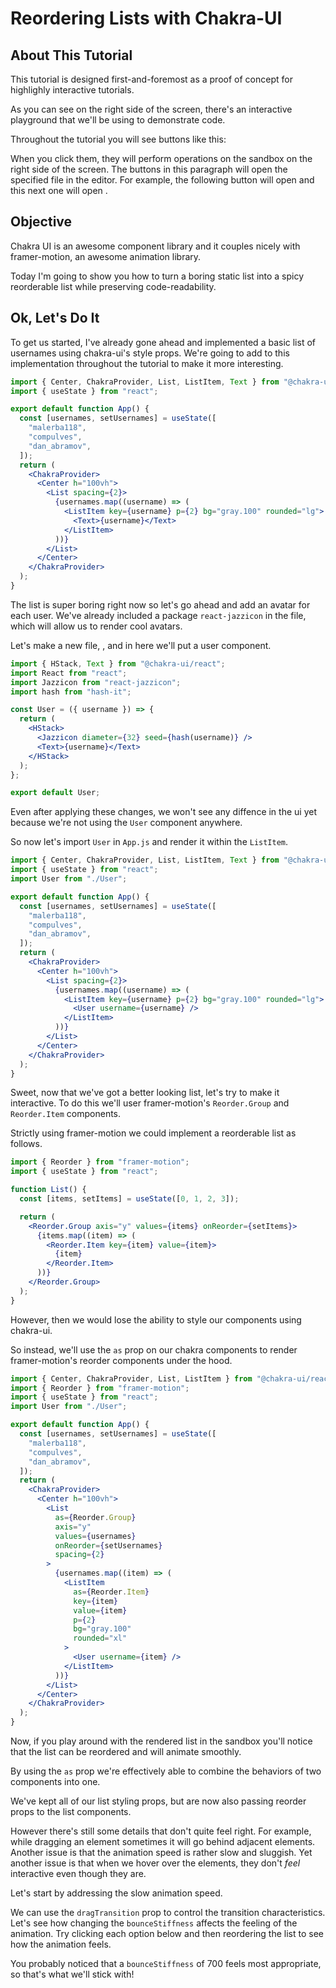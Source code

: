 
# Reordering Lists with Chakra-UI

## About This Tutorial

This tutorial is designed first-and-foremost as a proof of concept for highlighly interactive tutorials.

As you can see on the right side of the screen, there's an interactive playground that we'll be using to demonstrate code.

Throughout the tutorial you will see buttons like this: <FileAction path="/package.json" action="open" />

When you click them, they will perform operations on the sandbox on the right side of the screen.
The buttons in this paragraph will open the specified file in the editor. For example, the following button will open <FileAction path="/App.js" action="open" /> and this next one will open <FileAction path="/package.json" action="open" />.

## Objective

Chakra UI is an awesome component library and it couples nicely with framer-motion, an awesome animation library.

Today I'm going to show you how to turn a boring static list into a spicy reorderable list while preserving code-readability.

## Ok, Let's Do It

To get us started, I've already gone ahead and implemented a basic list of usernames using chakra-ui's style props.
We're going to add to this implementation throughout the tutorial to make it more interesting.

```jsx path="/App.js"
import { Center, ChakraProvider, List, ListItem, Text } from "@chakra-ui/react";
import { useState } from "react";

export default function App() {
  const [usernames, setUsernames] = useState([
    "malerba118",
    "compulves",
    "dan_abramov",
  ]);
  return (
    <ChakraProvider>
      <Center h="100vh">
        <List spacing={2}>
          {usernames.map((username) => (
            <ListItem key={username} p={2} bg="gray.100" rounded="lg">
              <Text>{username}</Text>
            </ListItem>
          ))}
        </List>
      </Center>
    </ChakraProvider>
  );
}
```

The list is super boring right now so let's go ahead and add an avatar for each user.
We've already included a package `react-jazzicon` in the <FileAction path="/package.json" action="open" /> file, which will allow us to render cool avatars.

Let's make a new file, <FileAction action="add" path="/User.jsx" />, and in here we'll put a user component.

```jsx path="/User.jsx"
import { HStack, Text } from "@chakra-ui/react";
import React from "react";
import Jazzicon from "react-jazzicon";
import hash from "hash-it";

const User = ({ username }) => {
  return (
    <HStack>
      <Jazzicon diameter={32} seed={hash(username)} />
      <Text>{username}</Text>
    </HStack>
  );
};

export default User;
```

Even after applying these changes, we won't see any diffence in the ui yet because we're not using the `User` component anywhere.

So now let's import `User` in `App.js` and render it within the `ListItem`.

```jsx path="/App.js"
import { Center, ChakraProvider, List, ListItem, Text } from "@chakra-ui/react";
import { useState } from "react";
import User from "./User";

export default function App() {
  const [usernames, setUsernames] = useState([
    "malerba118",
    "compulves",
    "dan_abramov",
  ]);
  return (
    <ChakraProvider>
      <Center h="100vh">
        <List spacing={2}>
          {usernames.map((username) => (
            <ListItem key={username} p={2} bg="gray.100" rounded="lg">
              <User username={username} />
            </ListItem>
          ))}
        </List>
      </Center>
    </ChakraProvider>
  );
}
```

Sweet, now that we've got a better looking list, let's try to make it interactive. To do this we'll user framer-motion's `Reorder.Group` and `Reorder.Item` components.

Strictly using framer-motion we could implement a reorderable list as follows.

```jsx
import { Reorder } from "framer-motion";
import { useState } from "react";

function List() {
  const [items, setItems] = useState([0, 1, 2, 3]);

  return (
    <Reorder.Group axis="y" values={items} onReorder={setItems}>
      {items.map((item) => (
        <Reorder.Item key={item} value={item}>
          {item}
        </Reorder.Item>
      ))}
    </Reorder.Group>
  );
}
```

However, then we would lose the ability to style our components using chakra-ui.

So instead, we'll use the `as` prop on our chakra components to render framer-motion's reorder components under the hood.

```jsx path="/App.js"
import { Center, ChakraProvider, List, ListItem } from "@chakra-ui/react";
import { Reorder } from "framer-motion";
import { useState } from "react";
import User from "./User";

export default function App() {
  const [usernames, setUsernames] = useState([
    "malerba118",
    "compulves",
    "dan_abramov",
  ]);
  return (
    <ChakraProvider>
      <Center h="100vh">
        <List
          as={Reorder.Group}
          axis="y"
          values={usernames}
          onReorder={setUsernames}
          spacing={2}
        >
          {usernames.map((item) => (
            <ListItem
              as={Reorder.Item}
              key={item}
              value={item}
              p={2}
              bg="gray.100"
              rounded="xl"
            >
              <User username={item} />
            </ListItem>
          ))}
        </List>
      </Center>
    </ChakraProvider>
  );
}
```

Now, if you play around with the rendered list in the sandbox you'll notice that the list can be reordered and will animate smoothly.

By using the `as` prop we're effectively able to combine the behaviors of two components into one.

We've kept all of our list styling props, but are now also passing reorder props to the list components.

However there's still some details that don't quite feel right.
For example, while dragging an element sometimes it will go behind adjacent elements.
Another issue is that the animation speed is rather slow and sluggish. Yet another issue is that when we hover over the elements, they don't _feel_ interactive even though they are.

Let's start by addressing the slow animation speed.

We can use the `dragTransition` prop to control the transition characteristics. Let's see how changing the `bounceStiffness` affects the feeling of the animation. Try clicking each option below and then reordering the list to see how the animation feels.

<HStack my={8}>
  <FileAction
    action="update"
    path="/App.js"
    code={getAppWithCustomStiffness(50)}
    label="bounceStiffness: 50"
  />
  <FileAction
    action="update"
    path="/App.js"
    code={getAppWithCustomStiffness(700)}
    label="bounceStiffness: 700"
  />
  <FileAction
    action="update"
    path="/App.js"
    code={getAppWithCustomStiffness(2500)}
    label="bounceStiffness: 2500"
  />
</HStack>

You probably noticed that a `bounceStiffness` of 700 feels most appropriate, so that's what we'll stick with!
